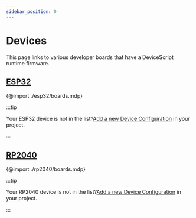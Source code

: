 ```yaml
---
sidebar_position: 0
---
```


# Devices

This page links to various developer boards that have a DeviceScript runtime firmware.

## [ESP32](/devices/esp32/)

{@import ./esp32/boards.mdp}

:::tip

Your ESP32 device is not in the list?[Add a new Device Configuration](/devices/add-device) in your project.

:::

## [RP2040](/devices/rp2040/)

{@import ./rp2040/boards.mdp}

:::tip

Your RP2040 device is not in the list?[Add a new Device Configuration](/devices/add-device) in your project.

:::
